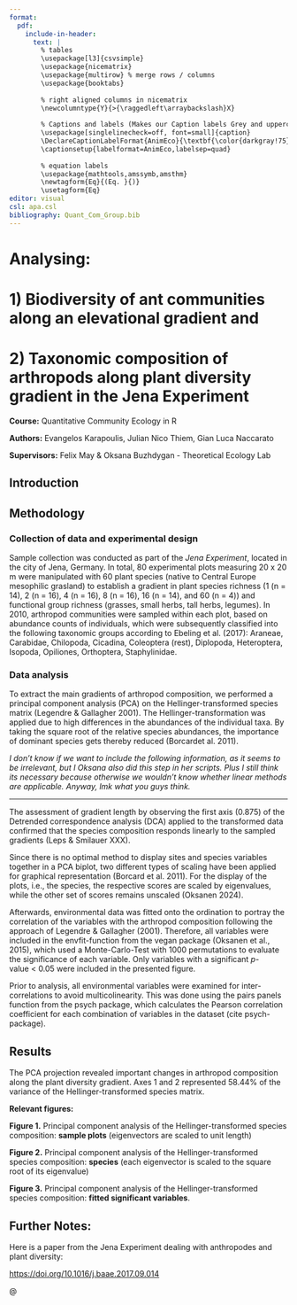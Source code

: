```yaml
---
format: 
  pdf:
    include-in-header:
      text: |
        % tables
        \usepackage[l3]{csvsimple}
        \usepackage{nicematrix}
        \usepackage{multirow} % merge rows / columns
        \usepackage{booktabs}
        
        % right aligned columns in nicematrix
        \newcolumntype{Y}{>{\raggedleft\arraybackslash}X}
        
        % Captions and labels (Makes our Caption labels Grey and uppercase :D)
        \usepackage[singlelinecheck=off, font=small]{caption}
        \DeclareCaptionLabelFormat{AnimEco}{\textbf{\color{darkgray!75}\MakeUppercase{#1 #2}}}
        \captionsetup{labelformat=AnimEco,labelsep=quad}
        
        % equation labels
        \usepackage{mathtools,amssymb,amsthm}
        \newtagform{Eq}{(Eq. }{)}
        \usetagform{Eq}
editor: visual
csl: apa.csl
bibliography: Quant_Com_Group.bib
---
```


# Analysing:

# 1) Biodiversity of ant communities along an elevational gradient and

# 2) Taxonomic composition of arthropods along plant diversity gradient in the Jena Experiment

**Course:** Quantitative Community Ecology in R

**Authors:** Evangelos Karapoulis, Julian Nico Thiem, Gian Luca Naccarato

**Supervisors:** Felix May & Oksana Buzhdygan - Theoretical Ecology Lab

## Introduction

## Methodology

### Collection of data and experimental design

Sample collection was conducted as part of the *Jena Experiment*, located in the city of Jena, Germany. In total, 80 experimental plots measuring 20 x 20 m were manipulated with 60 plant species (native to Central Europe mesophilic grasland) to establish a gradient in plant species richness (1 (n = 14), 2 (n = 16), 4 (n = 16), 8 (n = 16), 16 (n = 14), and 60 (n = 4)) and functional group richness (grasses, small herbs, tall herbs, legumes). In 2010, arthropod communities were sampled within each plot, based on abundance counts of individuals, which were subsequently classified into the following taxonomic groups according to Ebeling et al. (2017): Araneae, Carabidae, Chilopoda, Cicadina, Coleoptera (rest), Diplopoda, Heteroptera, Isopoda, Opiliones, Orthoptera, Staphylinidae.

### Data analysis

To extract the main gradients of arthropod composition, we performed a principal component analysis (PCA) on the Hellinger-transformed species matrix (Legendre & Gallagher 2001). The Hellinger-transformation was applied due to high differences in the abundances of the individual taxa. By taking the square root of the relative species abundances, the importance of dominant species gets thereby reduced (Borcardet al. 2011).

*I don't know if we want to include the following information, as it seems to be irrelevant, but I Oksana also did this step in her scripts. Plus I still think its necessary because otherwise we wouldn't know whether linear methods are applicable. Anyway, lmk what you guys think.*

------------------------------------------------------------------------

The assessment of gradient length by observing the first axis (0.875) of the Detrended correspondence analysis (DCA) applied to the transformed data confirmed that the species composition responds linearly to the sampled gradients (Leps & Smilauer XXX).

Since there is no optimal method to display sites and species variables together in a PCA biplot, two different types of scaling have been applied for graphical representation (Borcard et al. 2011). For the display of the plots, i.e., the species, the respective scores are scaled by eigenvalues, while the other set of scores remains unscaled (Oksanen 2024).

Afterwards, environmental data was fitted onto the ordination to portray the correlation of the variables with the arthropod composition following the approach of Legendre & Gallagher (2001). Therefore, all variables were included in the envfit-function from the vegan package (Oksanen et al., 2015), which used a Monte-Carlo-Test with 1000 permutations to evaluate the significance of each variable. Only variables with a significant *p*-value \< 0.05 were included in the presented figure.

Prior to analysis, all environmental variables were examined for inter-correlations to avoid multicolinearity. This was done using the pairs panels function from the psych package, which calculates the Pearson correlation coefficient for each combination of variables in the dataset (cite psych-package).

## Results

The PCA projection revealed important changes in arthropod composition along the plant diversity gradient. Axes 1 and 2 represented 58.44% of the variance of the Hellinger-transformed species matrix.

**Relevant figures:**

**Figure 1.** Principal component analysis of the Hellinger-transformed species composition: **sample plots** (eigenvectors are scaled to unit length)

**Figure 2.** Principal component analysis of the Hellinger-transformed species composition: **species** (each eigenvector is scaled to the square root of its eigenvalue)

**Figure 3.** Principal component analysis of the Hellinger-transformed species composition: **fitted significant variables**.

## Further Notes:

Here is a paper from the Jena Experiment dealing with anthropodes and plant diversity:

<https://doi.org/10.1016/j.baae.2017.09.014>

\@
